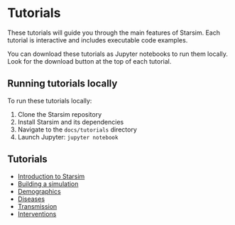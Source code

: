 # Tutorials

These tutorials will guide you through the main features of Starsim. Each tutorial is interactive and includes executable code examples.

:::{.callout-note}
You can download these tutorials as Jupyter notebooks to run them locally. Look for the download button at the top of each tutorial.
:::

::: {.callout-tip}
## Running tutorials locally

To run these tutorials locally:

1. Clone the Starsim repository
2. Install Starsim and its dependencies
3. Navigate to the `docs/tutorials` directory
4. Launch Jupyter: `jupyter notebook`
:::

## Tutorials

- [Introduction to Starsim](tutorials/tut_intro.ipynb)
- [Building a simulation](tutorials/tut_buildsim.ipynb)
- [Demographics](tutorials/tut_demographics.ipynb)
- [Diseases](tutorials/tut_diseases.ipynb)
- [Transmission](tutorials/tut_transmission.ipynb)
- [Interventions](tutorials/tut_interventions.ipynb)